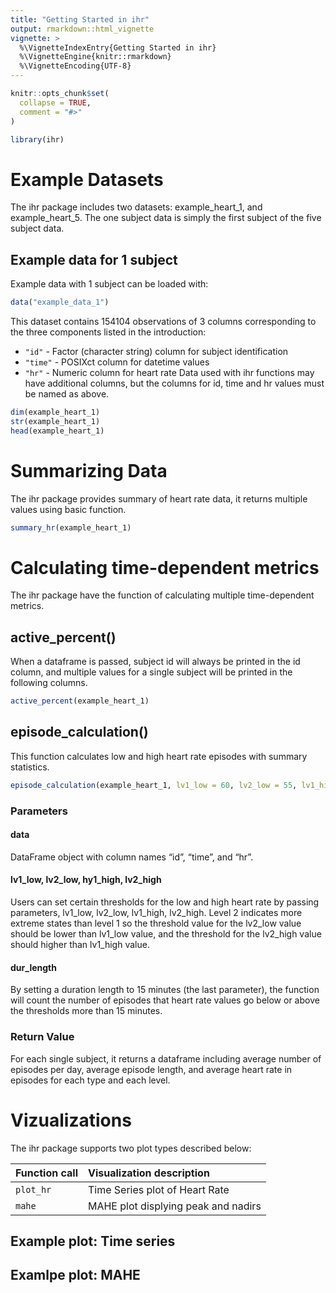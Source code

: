 ```yaml
---
title: "Getting Started in ihr"
output: rmarkdown::html_vignette
vignette: >
  %\VignetteIndexEntry{Getting Started in ihr}
  %\VignetteEngine{knitr::rmarkdown}
  %\VignetteEncoding{UTF-8}
---
```


```r
knitr::opts_chunk$set(
  collapse = TRUE,
  comment = "#>"
)
```

```r
library(ihr)
```



# Example Datasets
The ihr package includes two datasets: example_heart_1, and example_heart_5. The one subject data is simply the first subject of the five subject data. 

## Example data for 1 subject

Example data with 1 subject can be loaded with:

```r
data("example_data_1")
```
  
This dataset contains 154104 observations of 3 columns corresponding to the three components listed in the introduction:

* `"id"` - Factor (character string) column for subject identification
* `"time"` - POSIXct column for datetime values
* `"hr"` - Numeric column for heart rate
Data used with ihr functions may have additional columns, but the columns for id, time and hr values must be named as above.

```r
dim(example_heart_1)
str(example_heart_1)
head(example_heart_1)
```

# Summarizing Data

The ihr package provides summary of heart rate data, it returns multiple values using basic function.

```r
summary_hr(example_heart_1)
```

# Calculating time-dependent metrics

The ihr package have the function of calculating multiple time-dependent metrics.

## active_percent()

When a dataframe is passed, subject id will always be printed in the id column, and multiple values for a single subject will be printed in the following columns.

```r
active_percent(example_heart_1)
```

## episode_calculation()

This function calculates low and high heart rate episodes with summary statistics. 

```r
episode_calculation(example_heart_1, lv1_low = 60, lv2_low = 55, lv1_high = 85, lv2_high = 100, dur_length = 15)
```


### Parameters

#### data 
DataFrame object with column names "id", "time", and "hr". 

#### lv1_low, lv2_low, hy1_high, lv2_high
Users can set certain thresholds for the low and high heart rate by passing parameters, lv1_low, lv2_low, lv1_high, lv2_high. Level 2 indicates more extreme states than level 1 so the threshold value for the lv2_low value should be lower than lv1_low value, and the threshold for the lv2_high value should higher than lv1_high value.

#### dur_length
By setting a duration length to 15 minutes (the last parameter), the function will count the number of episodes that heart rate values go below or above the thresholds more than 15 minutes. 


### Return Value

For each single subject, it returns a dataframe including average number of episodes per day, average episode length, and average heart rate in episodes for each type and each level.



# Vizualizations

The ihr package supports two plot types described below:

| Function call | Visualization description | 
|:------------|:------------------------------|
|`plot_hr` | Time Series plot of Heart Rate | 
|`mahe`| MAHE plot displying peak and nadirs| 

## Example plot: Time series

## Examlpe plot: MAHE

# 
